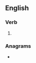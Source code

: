 ==English==

===Verb===
{{head|en|verb form}}

# {{en-third-person singular of|reapportion}}

===Anagrams===
* {{anagrams|en|apportioners}}